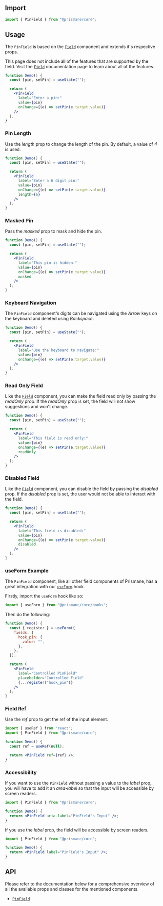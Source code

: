 ## Import

```js
import { PinField } from "@prismane/core";
```

## Usage

The `PinField` is based on the [`Field`](/docs/components/inputs/field) component and extends it's respective props.

This page does not include all of the features that are supported by the field. Visit the [`Field`](/docs/components/inputs/field) documentation page to learn about all of the features.

```jsx preview
function Demo() {
  const [pin, setPin] = useState("");

  return (
    <PinField
      label="Enter a pin:"
      value={pin}
      onChange={(e) => setPin(e.target.value)}
    />
  );
}
```

### Pin Length

Use the _length_ prop to change the length of the pin. By default, a value of _4_ is used.

```jsx preview
function Demo() {
  const [pin, setPin] = useState("");

  return (
    <PinField
      label="Enter a 6 digit pin:"
      value={pin}
      onChange={(e) => setPin(e.target.value)}
      length={6}
    />
  );
}
```

### Masked Pin

Pass the _masked_ prop to mask and hide the pin.

```jsx preview
function Demo() {
  const [pin, setPin] = useState("");

  return (
    <PinField
      label="This pin is hidden:"
      value={pin}
      onChange={(e) => setPin(e.target.value)}
      masked
    />
  );
}
```

### Keyboard Navigation

The `PinField` component's digits can be navigated using the _Arrow_ keys on the keyboard and deleted using _Backspace_.

```jsx preview
function Demo() {
  const [pin, setPin] = useState("");

  return (
    <PinField
      label="Use the keyboard to navigate:"
      value={pin}
      onChange={(e) => setPin(e.target.value)}
    />
  );
}
```

### Read Only Field

Like the [`Field`](/docs/components/field) component, you can make the field read only by passing the _readOnly_ prop. If the _readOnly_ prop is set, the field will not show suggestions and won't change.

```jsx preview
function Demo() {
  const [pin, setPin] = useState("");

  return (
    <PinField
      label="This field is read only:"
      value={pin}
      onChange={(e) => setPin(e.target.value)}
      readOnly
    />
  );
}
```

### Disabled Field

Like the [`Field`](/docs/components/field) component, you can disable the field by passing the _disabled_ prop. If the _disabled_ prop is set, the user would not be able to interact with the field.

```jsx preview
function Demo() {
  const [pin, setPin] = useState("");

  return (
    <PinField
      label="This field is disabled:"
      value={pin}
      onChange={(e) => setPin(e.target.value)}
      disabled
    />
  );
}
```

### useForm Example

The `PinField` component, like all other field components of Prismane, has a great integration with our [`useForm`](/docs/hooks/use-form) hook.

Firstly, import the `useForm` hook like so:

```js
import { useForm } from "@prismane/core/hooks";
```

Then do the following:

```jsx preview
function Demo() {
  const { register } = useForm({
    fields: {
      hook_pin: {
        value: "",
      },
    },
  });

  return (
    <PinField
      label="Controlled PinField"
      placeholder="Controlled Field"
      {...register("hook_pin")}
    />
  );
}
```

### Field Ref

Use the _ref_ prop to get the ref of the input element.

```jsx
import { useRef } from "react";
import { PinField } from "@prismane/core";

function Demo() {
  const ref = useRef(null);

  return <PinField ref={ref} />;
}
```

### Accessibility

If you want to use the `PinField` without passing a value to the _label_ prop, you will have to add it an _area-label_ so that the input will be accessible by screen readers.

```jsx
import { PinField } from "@prismane/core";

function Demo() {
  return <PinField aria-label="PinField's Input" />;
}
```

If you use the _label_ prop, the field will be accessible by screen readers.

```jsx
import { PinField } from "@prismane/core";

function Demo() {
  return <PinField label="PinField's Input" />;
}
```

## API

Please refer to the documentation below for a comprehensive overview of all the available props and classes for the mentioned components.

- [`PinField`](/docs/components-api/pin-field-api)
